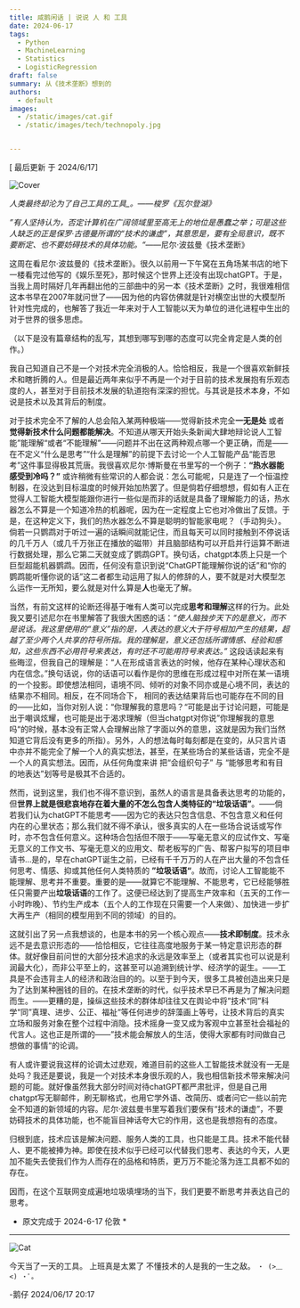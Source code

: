 ```yaml
---
title: 咸鹅闲话 | 说说 人 和 工具
date: 2024-06-17
tags:
  - Python
  - MachineLearning
  - Statistics
  - LogisticRegression
draft: false
summary: 从《技术垄断》想到的
authors:
  - default
images:
  - /static/images/cat.gif
  - /static/images/tech/technopoly.jpg


---
```


[ 最后更新 于  2024/6/17]

![Cover](/static/images/tech/technopoly.jpg)

*人类最终却沦为了自己工具的工具_。——梭罗《瓦尔登湖》*

*”有人坚持认为，否定计算机在广阔领域里至高无上的地位是愚蠢之举；可是这些人缺乏的正是保罗·古德曼所谓的“技术的谦虚”，其意思是，要有全局意识，既不要断定、也不要妨碍技术的具体功能。“*——尼尔·波兹曼《技术垄断》


这周在看尼尔·波兹曼的《技术垄断》。很久以前用一下午窝在五角场某书店的地下一楼看完过他写的《娱乐至死》，那时候这个世界上还没有出现chatGPT。于是，当我上周时隔好几年再翻出他的三部曲中的另一本《技术垄断》之时，我很难相信这本书早在2007年就问世了——因为他的内容仿佛就是针对横空出世的大模型所针对性完成的，也解答了我近一年来对于人工智能以天为单位的进化进程中生出的对于世界的很多思虑。

（以下是没有篇章结构的乱写，其想到哪写到哪的态度可以完全肯定是人类的创作。）

我自己知道自己不是一个对技术完全消极的人。恰恰相反，我是一个很喜欢新鲜技术和瞎折腾的人。但是最近两年来似乎不再是一个对于目前的技术发展抱有乐观态度的人，甚至对于目前技术发展的轨道抱有深深的担忧。与其说是技术本身，不如说是技术以及其背后的制度。

对于技术完全不了解的人总会陷入某两种极端——觉得新技术完全**一无是处** 或者 **觉得新技术什么问题都能解决**。不知道从哪天开始头条新闻大肆地辩论说人工智能”能理解“或者“不能理解”——问题并不出在这两种观点哪一个更正确，而是——在不定义“什么是思考”“什么是理解”的前提下去讨论一个人工智能产品“能否思考”这件事显得极其荒唐。我很喜欢尼尔·博斯曼在书里写的一个例子：**“热水器能感受到冷吗？”** 或许稍微有些常识的人都会说：怎么可能呢，只是连了一个恒温控制器，在没达到目标温度的时候开始加热罢了。但是倘若仔细想想，假如有人正在觉得人工智能大模型能跟你进行一些似是而非的话就是具备了理解能力的话，热水器怎么不算是一个知道冷热的机器呢，因为在一定程度上它也对冷做出了反馈。于是，在这种定义下，我们的热水器怎么不算是聪明的智能家电呢？（手动狗头）。倘若一只鹦鹉对于听过一遍的话瞬间就能记住，而且每天可以同时接触到不停说话的几千万人（或几千万张正在播放的磁带）并且脑部结构可以开启并行运算不断进行数据处理，那么它第二天就变成了鹦鹉GPT。换句话，chatgpt本质上只是一个巨型超能机器鹦鹉。因而，任何没有意识到说“ChatGPT能理解你说的话”和“你的鹦鹉能听懂你说的话”这二者都生动运用了拟人的修辞的人，要不就是对大模型怎么运作一无所知，要么就是对什么算是**人**也毫无了解。

当然，有前文这样的论断还得基于唯有人类可以完成**思考和理解**这样的行为。此处我又要引述尼尔在书里解答了我很大困惑的话：*“使人脑独步天下的是意义，而不是说话。我这里使用的“意义”指的是，人表达的意义大于符号相加产生的结果，超越了至少两个人共享的符号所指。我的理解是，意义还包括所谓情感、经验和感知，这些东西不必用符号来表达，有时还不可能用符号来表达。”* 这段话读起来有些晦涩，但我自己的理解是：“人在形成语言表达的时候，他存在某种心理状态和内在信念。”换句话说，你的话语可以看作是你的思维在形成过程中对所在某一语境的一个投影。即使想法相同，语境不同、倾听的对象不同亦或是心境不同，表达的结果亦不相同。相反，在不同场合下， 相同的表达结果背后也可能存在不同的目的——比如，当你对别人说：“你理解我的意思吗？“可能是出于讨论问题，可能是出于嘲讽炫耀，也可能是出于渴求理解（但当chatgpt对你说”你理解我的意思吗“的时候，基本没有正常人会理解出除了字面以外的意思，这就是因为我们当然知道它背后没有更多的所指）。另外，人的想法每时每刻都是在变的，从只言片语中亦并不能完全了解一个人的真实想法，甚至，在某些场合的某些话语，完全不是一个人的真实想法。因而，从任何角度来讲 把“会组织句子” 与 “能够思考和有目的地表达”划等号是极其不合适的。

然而，说到这里，我们也不得不意识到，虽然人的语言是具备表达思考的功能的，但**世界上就是很悲哀地存在着大量的不怎么包含人类特征的“垃圾话语”**。——倘若我们认为chatGPT不能思考——因为它的表达只包含信息、不包含意义和任何内在的心里状态；那么我们就不得不承认，很多真实的人在一些场合说话或写作时，亦不包含任何意义。这种场合包括但不限于——写毫无意义的应试作文、写毫无意义的工作文书、写毫无意义的应用文、帮老板写的广告、帮客户拟写的项目申请书…是的，早在chatGPT诞生之前，已经有千千万万的人在产出大量的不包含任何思考、情感、抑或其他任何人类特质的 **”垃圾话语“**。故而，讨论人工智能能不能理解、思考并不重要。重要的是——就算它不能理解、不能思考，它已经能够胜任只需要产出**垃圾话语**的工作了。这便已经达到了提高生产效率和（五天的工作一小时昨晚）、节约生产成本（五个人的工作现在只需要一个人来做）、加快进一步扩大再生产（相同的模型用到不同的领域）的目的。

这就引出了另一点我想谈的，也是本书的另一个核心观点——**技术即制度**。技术永远不是去意识形态的——恰恰相反，它往往高度地服务于某一特定意识形态的群体。就好像目前问世的大部分技术追求的永远是效率至上（或者其实也可以说是利润最大化），而非公平至上的，这甚至可以追溯到统计学、经济学的诞生。——工具是不会违背主人的经济和政治目的的。以至于到今天，很多工具被创造出来只是为了达到某种圈钱的目的。在技术垄断的时代，似乎技术早已不再是为了解决问题而生。——更糟的是，操纵这些技术的群体却往往又在舆论中将”技术“同”科学“同”真理、进步、公正、福祉“等任何进步的辞藻画上等号，让技术背后的真实立场和服务对象在整个过程中消隐。技术摇身一变又成为客观中立甚至社会福祉的代言人。这也正是所谓的——”技术能会解放人的生活，使得大家都有时间做自己想做的事情“的论调。

有人或许要说我这样的论调太过悲观，难道目前的这些人工智能技术就没有一无是处吗？我还是要说，我是一个对技术本身很乐观的人，我也相信新技术带来解决问题的可能。就好像虽然我大部分时间对待chatGPT都严肃批评，但是自己用chatgpt写无聊邮件，刷无聊格式，也用它学外语、改简历、或者问它一些以前完全不知道的新领域的内容。尼尔·波兹曼书里写着我们要保有“技术的谦虚”，不要妨碍技术的具体功能，也不能盲目神话夸大它的作用，这也是我想抱有的态度。

归根到底，技术应该是解决问题、服务人类的工具，也只能是工具。技术不能代替人、更不能被捧为神。即使在技术似乎已经可以代替我们思考、表达的今天，人更加不能失去使我们作为人而存在的品格和特质，更万万不能沦落为连工具都不如的存在。

因而，在这个互联网变成遍地垃圾填埋场的当下，我们更要不断思考并表达自己的思考。

* 原文完成于 2024-6-17 伦敦 *

---

![Cat](/static/images/cat.gif)

今天当了一天的工具。
上班真是太累了
不懂技术的人是我的一生之敌。
`・ (>﹏<) ・ﾟ｡`


-鹅仔
2024/06/17 20:17
